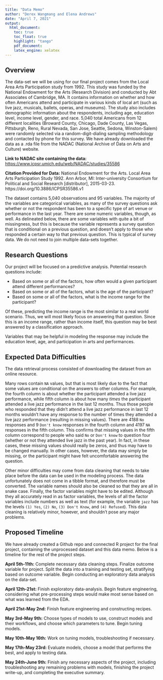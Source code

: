 ```yaml
---
title: "Data Memo"
author: "Derex Wangmang and Elena Andrews"
date: "April 7, 2021"
output:
  html_document:
    toc: true
    toc_float: true
    highlight: "tango"
    pdf_document:
    latex_engine: xelatex
---
```


## Overview

The data-set we will be using for our final project comes from the Local Area Arts Participation study from 1992. This study was funded by the National Endowment for the Arts (Research Division) and conducted by Abt Associates of Cambridge, MA. It contains information on whether and how often Americans attend and participate in various kinds of local art (such as live jazz, musicals, ballets, operas, and museums). The study also includes demographic information about the respondents, including age, education level, income level, gender, and race. 5,040 total Americans from 12 different localities (Broward County, Chicago, Dade County, Las Vegas, Pittsburgh, Reno, Rural Nevada, San Jose, Seattle, Sedona, Winston-Salem) were randomly selected via a random-digit-dialing sampling methodology and contacted by phone for this survey. We have already downloaded the data as a .rda file from the NADAC (National Archive of Data on Arts and Culture) website. 

**Link to NADAC site containing the data:** <https://www.icpsr.umich.edu/web/NADAC/studies/35586>

**Citation Provided for Data:** National Endowment for the Arts. Local Area Arts Participation Study 1992. Ann Arbor, MI: Inter-university Consortium for Political and Social Research [distributor], 2015-03-23. https://doi.org/10.3886/ICPSR35586.v1

The dataset contains 5,040 observations and 95 variables. The majority of the variables are categorical variables, as many of the survey questions ask whether or not the respondent has been to a specific type of art venue or performance in the last year. There are some numeric variables, though, as well. As delineated below, there are some variables with quite a bit of missingness, but this is because the variable represents a survey question that is conditional on a previous question, and doesn't apply to those who responded a certain way to that previous question. This is typical of survey data. We do not need to join multiple data-sets together.

## Research Questions

Our project will be focused on a predictive analysis. Potential research questions include:

- Based on some or all of the factors, how often would a given participant attend different performances?
- Based on some or all of the factors, what is the age of the participant?
- Based on some or all of the factors, what is the income range for the participant?

Of these, predicting the income range is the most similar to a real world scenario. Thus, we will most likely focus on answering that question. Since this is an income range, rather than income itself, this question may be best answered by a classification
approach.

Variables that may be helpful in modeling the response may include the education level, age, and participation in arts and performances.

## Expected Data Difficulties

The data retrieval process consisted of downloading the dataset from an online resource.

Many rows contain `NA` values, but that is most likely due to the fact that some values are conditional on the answers to other columns. For example, the fourth column is about whether the participant attended a live jazz performance, while fifth column is about how many *times* the participant attended a live jazz performance in the last 12 months. Thus those people who responded that they didn't attend a live jazz performance in last 12 months wouldn't have any response to the number of times they attended a live jazz performance (resulting in missing values). There are 4188 `No` responses and 9 `Don't know` responses in the fourth column and 4197 `NA` responses in the fifth column. This confirms that missing values in the fifth column correspond to people who said `No` or `Don't know` to question four (whether or not they attended live jazz in the past year). In fact, in these cases, these missing values should really be zeros, and thus may have to be changed manually. In other cases, however, the data may simply be missing, or the participant might have felt uncomfortable answering the question.

Other minor difficulties may come from data cleaning that needs to take place before the data can be used in the modeling process. The data unfortunately does not come in a tibble format, and therefore must be converted. The variable names should also be cleaned so that they are all in snake case. Finally, the factor variables might have to be edited. Although they all accurately read in as factor variables, the levels of all the factor variables include numbers as well as text (for example, the variable `jazz` has the levels `(1) Yes`, `(2) No`, `(3) Don't Know`, and `(4) Refused`). This data cleaning is relatively minor, however, and shouldn't pose any major problems. 

## Proposed Timeline

We have already created a Github repo and connected R project for the final project, containing the unprocessed dataset and this data memo. Below is a timeline for the rest of the project steps.

**April 5th-11th:** Complete necessary data cleaning steps. Finalize outcome variable for project. Split the data into a training and testing set, stratifying based on outcome variable. Begin conducting an exploratory data analysis on the data-set. 

**April 12th-21st:** Finish exploratory data-analysis. Begin feature engineering, considering what pre-processing steps would make most sense based on what was learned from the EDA.

**April 21st-May 2nd:** Finish feature engineering and constructing recipes.

**May 3rd-May 9th:** Choose types of models to use, construct models and their workflows, and choose which parameters to tune. Begin tuning models.

**May 10th-May 16th:** Work on tuning models, troubleshooting if necessary.

**May 17th-May 23rd:** Evaluate models, choose a model that performs the best, and apply to testing data.

**May 24th-June 9th:** Finish any necessary aspects of the project, including troubleshooting any remaining problems with models, finishing the project write-up, and completing the executive summary.
